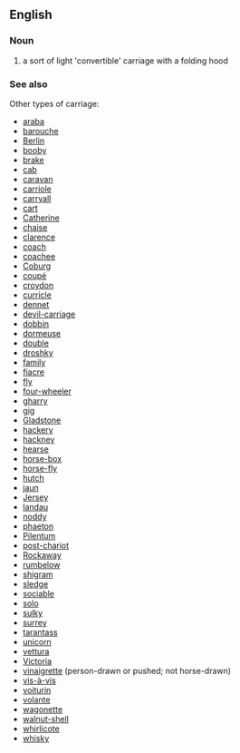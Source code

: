 ==English==
===Noun===
#a sort of light 'convertible' carriage with a folding hood

===See also===
Other types of carriage:
*[[araba]]
*[[barouche]]
*[[Berlin]]
*[[booby]]
*[[brake]]
*[[cab]]
*[[caravan]]
*[[carriole]]
*[[carryall]]
*[[cart]]
*[[Catherine]]
*[[chaise]]
*[[clarence]]
*[[coach]]
*[[coachee]]
*[[Coburg]]
*[[coupé]]
*[[croydon]]
*[[curricle]]
*[[dennet]]
*[[devil-carriage]]
*[[dobbin]]
*[[dormeuse]]
*[[double]]
*[[droshky]]
*[[family]]
*[[fiacre]]
*[[fly]]
*[[four-wheeler]]
*[[gharry]]
*[[gig]]
*[[Gladstone]]
*[[hackery]]
*[[hackney]]
*[[hearse]]
*[[horse-box]]
*[[horse-fly]]
*[[hutch]]
*[[jaun]]
*[[Jersey]]
*[[landau]]
*[[noddy]]
*[[phaeton]]
*[[Pilentum]]
*[[post-chariot]]
*[[Rockaway]]
*[[rumbelow]]
*[[shigram]]
*[[sledge]]
*[[sociable]]
*[[solo]]
*[[sulky]]
*[[surrey]]
*[[tarantass]]
*[[unicorn]]
*[[vettura]]
*[[Victoria]]
*[[vinaigrette]] (person-drawn or pushed; not horse-drawn)
*[[vis-à-vis]]
*[[voiturin]]
*[[volante]]
*[[wagonette]]
*[[walnut-shell]]
*[[whirlicote]]
*[[whisky]]